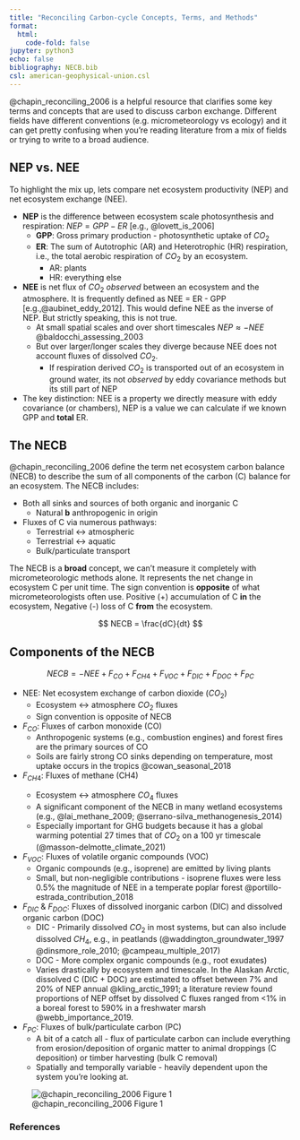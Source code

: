 ```yaml
---
title: "Reconciling Carbon-cycle Concepts, Terms, and Methods"
format:
  html:
    code-fold: false
jupyter: python3
echo: false
bibliography: NECB.bib
csl: american-geophysical-union.csl
---
```


@chapin_reconciling_2006 is a helpful resource that clarifies some key terms and concepts that are used to discuss carbon exchange.  Different fields have different conventions (e.g. micrometeorology vs ecology) and it can get pretty confusing when you're reading literature from a mix of fields or trying to write to a broad audience.  

## NEP vs. NEE

To highlight the mix up, lets compare net ecosystem productivity (NEP) and net ecosystem exchange (NEE).  

* **NEP** is the difference between ecosystem scale photosynthesis and respiration: $NEP = GPP - ER$ [e.g., @lovett_is_2006]
  * **GPP**: Gross primary production - photosynthetic uptake of $CO_2$
  * **ER**: The sum of Autotrophic (AR) and Heterotrophic (HR) respiration, i.e., the total aerobic respiration of $CO_2$ by an ecosystem.
    * AR: plants
    * HR: everything else

* **NEE** is net flux of $CO_2$ *observed* between an ecosystem and the atmosphere.  It is frequently defined as NEE = ER - GPP [e.g.,@aubinet_eddy_2012].  This would define NEE as the inverse of NEP.  But strictly speaking, this is not true.
  * At small spatial scales and over short timescales $NEP \approx -NEE$ @baldocchi_assessing_2003 
  * But over larger/longer scales they diverge because NEE does not account fluxes of dissolved $CO_2$.
    * If respiration derived $CO_2$ is transported out of an ecosystem in ground water, its not *observed* by eddy covariance methods but its still part of NEP

* The key distinction: NEE is a property we directly measure with eddy covariance (or chambers), NEP is a value we can calculate if we known GPP and **total** ER.

## The NECB

@chapin_reconciling_2006 define the term net ecosystem carbon balance (NECB) to describe the sum of all components of the carbon (C) balance for an ecosystem. The NECB includes:

* Both all sinks and sources of both organic and inorganic C
  * Natural **b** anthropogenic in origin
* Fluxes of C via numerous pathways:
  * Terrestrial &harr; atmospheric
  * Terrestrial &harr; aquatic
  * Bulk/particulate transport

The NECB is a <b>broad</b> concept, we can't measure it completely with micrometeorologic methods alone.  It represents the net change in ecosystem C per unit time.  The sign convention is **opposite** of what micrometeorologists often use.  Positive (+) accumulation of C **in** the ecosystem, Negative (-) loss of C **from** the ecosystem.

$$
NECB = \frac{dC}{dt}
$$

## Components of the NECB

$$
NECB = -NEE + F_{CO} + F_{CH4} + F_{VOC} + F_{DIC} + F_{DOC} + F_{PC}
$$

* NEE: Net ecosystem exchange of carbon dioxide ($CO_2$)
  * Ecosystem &harr; atmosphere $CO_2$ fluxes
  * Sign convention is opposite of NECB
* $F_{CO}$: Fluxes of carbon monoxide (CO)
  * Anthropogenic systems (e.g., combustion engines) and forest fires are the primary sources of CO
  * Soils are fairly strong CO sinks depending on temperature, most uptake occurs in the tropics @cowan_seasonal_2018
* $F_{CH4}$: Fluxes of methane (CH4)</li>
  * Ecosystem &harr; atmosphere $CO_4$ fluxes
  * A significant component of the NECB in many wetland ecosystems (e.g., @lai_methane_2009; @serrano-silva_methanogenesis_2014)
  * Especially important for GHG budgets because it has a global warming potential 27 times that of $CO_2$ on a 100 yr timescale (@masson-delmotte_climate_2021)
* $F_{VOC}$: Fluxes of volatile organic compounds (VOC)
  * Organic compounds (e.g., isoprene) are emitted by living plants
  * Small, but non-negligible contributions - isoprene fluxes were less 0.5% the magnitude of NEE in a temperate poplar forest @portillo-estrada_contribution_2018
* $F_{DIC}$ & $F_{DOC}$: Fluxes of dissolved inorganic carbon (DIC) and dissolved organic carbon (DOC)
  * DIC - Primarily dissolved $CO_2$ in most systems, but can also include dissolved $CH_4$, e.g., in peatlands (@waddington_groundwater_1997 @dinsmore_role_2010; @campeau_multiple_2017)
  * DOC - More complex organic compounds (e.g., root exudates)
  * Varies drastically by ecosystem and timescale.  In the Alaskan Arctic, dissolved C (DIC + DOC) are estimated to offset between 7% and 20% of NEP annual @kling_arctic_1991; a literature review found proportions of NEP offset by dissolved C fluxes ranged from <1% in a boreal forest to 590% in a freshwater marsh @webb_importance_2019.
* $F_{PC}$: Fluxes of bulk/particulate carbon (PC)
  * A bit of a catch all - flux of particulate carbon can include everything from erosion/deposition of organic matter to animal droppings (C deposition) or timber harvesting (bulk C removal)
  * Spatially and temporally variable - heavily dependent upon the system you're looking at.

![@chapin_reconciling_2006 Figure 1](images/Chapin_fig_1.png)

### References

::: {#refs}
:::
